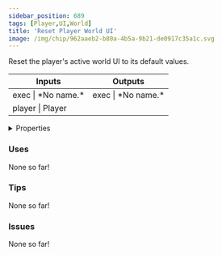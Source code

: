 ```yaml
---
sidebar_position: 689
tags: [Player,UI,World]
title: 'Reset Player World UI'
image: /img/chip/962aaeb2-b80a-4b5a-9b21-de0917c35a1c.svg
---
```


Reset the player's active world UI to its default values.



<IChip uuid="962aaeb2-b80a-4b5a-9b21-de0917c35a1c"/>

<table><thead><tr><th>Inputs</th><th>Outputs</th></tr></thead><tbody><tr><td>exec | *No name.*</td><td>exec | *No name.*</td></tr><tr><td>player | Player</td><td /></tr></tbody></table>

<details>
  <summary>Properties</summary>
  <div>
    <div>
    <table>
      <tbody>
        <tr>
          <td>Is beta required?</td>
          <td>No</td>
        </tr>
        <tr>
          <td>Is chip a trolling risk?</td>
          <td>No</td>
        </tr>
        <tr>
          <td>Is chip a role assignment risk?</td>
          <td>No</td>
        </tr>
        <tr>
          <td>Chip UUID</td>
          <td>962aaeb2-b80a-4b5a-9b21-de0917c35a1c</td>
        </tr>
        <tr>
          <td>Room availability</td>
          <td>Available everywhere</td>
        </tr>
      </tbody>
    </table>
    </div>
  </div>
</details>

### Uses

None so far!

### Tips

None so far!

### Issues

None so far!